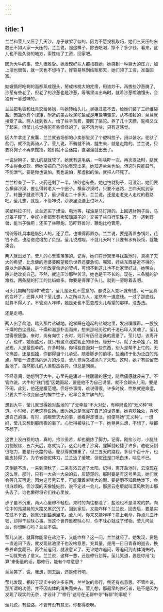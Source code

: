 ```yaml
---
---
---
```

title: 1
---



兰兰和莹儿又压了几天沙，身子散架了似的。因为不愿投机取巧，她们三天压的米数还不如人家一天压的。兰兰说，照这样子，除去吃喝，挣不了多少钱。看来，这儿也不是久待的地方，索性结了工资，回家吧。

因为大牛的事，莹儿很难受。她发现好些人都指戳她。她感到一种巨大的压力，加上活也很苦，就一天也不想待了。好容易熬到结账那天，她们领了工资，准备回家。

姑嫂俩将吃剩的面都蒸成馒头，掰成核桃大的疙瘩，用油炒干，再拔些沙葱腌了。沙葱有些老了，但老了的沙葱也是沙葱，等嘴里淡出鸟时，就着沙葱嚼油馒头，会独有一番滋味的。

兰兰把毛毯和灶具交给吴姐，叫她转给头儿。吴姐过意不去，给她们装了三纤维袋盐。因盐池有个规矩，附近的蒙古牧民吃盐或是用盐喂骆驼，从不掏钱的，兰兰就接受了盐。两人找到牧人，给了些辛苦费，要回了骆驼。养了几十天膘，驼峰又立了起来。但莹儿总觉得驼有些怪怪的了，说不清为啥，只有这感觉。

因大牛拿走了皮囊，兰兰就去场部的小卖部里买了个塑料拉子，用以装水。驼驮了盐们，就不能再骑人了。莹儿说，不骑就不骑，腿生来，就是走路的。兰兰说，只要豺狗子不再来搅搔，她们就不会迷路，直溜溜就出去了。

一说豺狗子，莹儿的腿就软了。她就有这毛病，一叫啥吓一次，再次提及时，腿就不由得会发软。但她没把自己的怕表现出来。她知道兰兰也怕，但这时只能鼓气，不能泄气。要是你也说怕，我也说怕，那虚拟的怕，就把人吓死了。

兰兰检查了一下，火药还剩了一半，铁砂也有些。她也怕豺狗子，可没治，她们要么横穿沙漠，要么得转老大一个圈子。横穿沙漠时，只要不迷路，三四天就到家了。转圈子就说不清了，最少得走二十多天。兰兰说，还是走老先人走过的截路吧。莹儿想，就是，不管咋说，沙漠里没遇上过坏人。

买塑料拉子时，兰兰还买了煤油、电池等，煤油是马灯用的。上回遇豺狗子后，马灯罩子碎了，幸好小卖部里有卖玻璃罩子的；又买了些自行车珠子，万一遇到野兽，能当子弹用；还买了些鞭炮。恐吓野兽时，鞭炮比枪管用。

锅碗等灶具本是借别人的，还了后，也懒得再置办。兰兰说，要是再置办锅灶，花钱不说，也给骆驼增加了负担。莹儿说成哩，不就几天吗？只要有水有馍馍，就能凑合。

两人就出发了。莹儿的心里空落落的。记得，她们在沙窝里寻找盐池时，真抱了天大的希望，比念佛的老婆婆盼望极乐世界还要急切。哪知，好些东西是近不得的。原以为是条路，是个能改变命运的契机，可想不到这儿也不比家里好过。她明白，除非她改变自己。不然，就连压沙那种苦活，她也是干不长的。现在，三条腿的驴难找，两条腿的打工的比蚂蚁多。你要是得罪了头儿，就到一旁晾着去吧。

可头儿期盼的那种“改变”，莹儿是死也不愿意的。都说女人变坏就有钱，可一旦真的变坏了，还算人吗？莹儿想，人之所以为人，定然有一道底线。一过了那底线，就算不得人了。不管别人咋样，她是死也不愿变成头儿希望的那样。没办法。

还是走吧。

两人出了盐池，踏入那片盐碱地。驼掌踩在暄起的盐碱地里，发出噗噗声。一股股干燥的白尘溅起。干燥和渴意扑面而来，想来那经历过的干渴已印入灵魂了。莹儿觉得很疲惫。来时，尚有向往；去时，则只有历经沧桑的疲惫了。莹儿想，该离开了。也许，她跟盐池，就只有这点浅尝辄止的缘分。缘分一尽，就了无牵挂了。她发现，人是最孤单的。许多时候，你得独自面对一些东西，别人是帮不上忙的。无论痛苦，还是孤独，你都得自个儿承受。随着脚步的前移，盐池终于化为泛白的亮点。望着一波波荡向远方的沙浪，莹儿觉得又被抛向了未知。这时，她才有些留恋盐池了。虽然那儿的人类形态各异，但总是同类。

不经意间，她想到了大牛，心里先是涌过一缕暖暖的感觉，随后痛感就袭来了。不管咋说，大牛的“铁门槛”因她而起，要是他不为自己说情，就不会跟头儿闹。要是不闹，此刻，他还是模范呢。但好些事情，难说得很。许多时候，性格就是命运，只要大牛不改变自己的犏牛性子，迟早会发牛脾气的。

想到大牛，莹儿就觉得她对盐池的“了无牵挂”不大对劲，有种妈说的“无义种”味道。小时候，妈老这样说她。因为她总是沉浸在自己的世界里，她喜欢独处，喜欢想自己的事。有时，妈眼里天大的事，她看得却很淡，妈便骂她“无义种”。一想妈，莹儿又想到那雨夜的事了。心觉得被啥扎了一下。她晃晃头想，不想了，啥都不想了。

这世上没白费的功，真的。抬沙虽苦，却也锻炼了脚力。记得，刚抬沙时，小腿肚刀割般疼，五六天后，疼就钝了。这会儿进了沙窝，腿脚就轻捷了许多。骆驼反倒很吃力，要是行长路的话，驼驮得就嫌重了。但三五天的路程，多驮个百十斤，也能支持得了。为节省骆驼体力，兰兰选了缓坡，但驼还是口喷白沫，喘息不已。

天倒是不热，一来到深秋了，二来有浓云遮了太阳。记得，离开盐池时，云没现在这么厚。那时，只有一大朵一大朵的云，灰楚楚的。那时要是有这号黑云，她们就会等几天再走。因为这号黑云里，可能藏着麻钱大的雨。要是雨不知趣地泼下，会很麻烦的。但沙漠的天像娃娃脸，说不定过一会儿，那黑云疙瘩就叫漠风吹到山那头去了。谁也懒得将它们往心里放。

步子虽不沉重，两人心里却不轻松。来时的向往都没了，盐池也不是清凉的梦。向往中的亮晃晃的大路又黑沉沉了。回到家后，又能咋样？兰兰说，回去后，要是实在过不下去，她就仍到盐池里来。莹儿问，你来又能咋样？拼上老命，挣点儿血汗钱，却得干些昧心事。当这个世界谁都昧心时，你不昧心就成了怪物。莹儿问兰兰，你想昧心吗？兰兰不语。

莹儿又说，就算你能常在盐池干，又能咋样？这一问，兰兰就哑了。她发现，要是一直追问下去，就发现盐池里干也没啥意思，充其量，是用一日日青春的逝去，换些养命食而已。再往前追问，就没意义了。无论她咋追问，等追问到肉体消失时，一切就失去了意义。兰兰说，这样一想，还是修行划算。莹儿笑道，要是你用“划算”来衡量的话，那修行，能有个啥意思？

兰兰笑了，说，我想，回去后，还是修行吧。

莹儿发现，相较于现实中的许多东西，兰兰说的修行，倒还有点意思。不管咋说，那所谓的功德，并不因肉体的消失而失去。莹儿想，那最早的修行者，是不是因为发现了现实的无奈，才设计了“修行”这号在无聊中寻“有聊”的事呢？

莹儿说，有些路，不管有没有意思，你都得走呀。